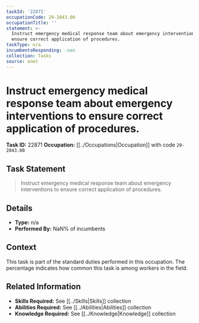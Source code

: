 ```yaml
---
taskId: '22871'
occupationCode: 29-2043.00
occupationTitle: ''
statement: >-
  Instruct emergency medical response team about emergency interventions to
  ensure correct application of procedures.
taskType: n/a
incumbentsResponding: .nan
collection: Tasks
source: onet
---
```

# Instruct emergency medical response team about emergency interventions to ensure correct application of procedures.

**Task ID:** 22871
**Occupation:** [[../Occupations|Occupation]] with code `29-2043.00`

## Task Statement

> Instruct emergency medical response team about emergency interventions to ensure correct application of procedures.

## Details

- **Type:** n/a
- **Performed By:** NaN% of incumbents

## Context

This task is part of the standard duties performed in this occupation. The percentage indicates how common this task is among workers in the field.

## Related Information

- **Skills Required:** See [[../Skills|Skills]] collection
- **Abilities Required:** See [[../Abilities|Abilities]] collection
- **Knowledge Required:** See [[../Knowledge|Knowledge]] collection
